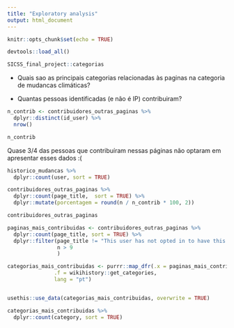 ```yaml
---
title: "Exploratory analysis"
output: html_document
---
```


```r
knitr::opts_chunk$set(echo = TRUE)
```


```r
devtools::load_all()

SICSS_final_project::categorias
```

- Quais sao as principais categorias relacionadas às paginas na categoria de mudancas climáticas?



- Quantas pessoas identificadas (e não é IP) contribuiram?

```r
n_contrib <- contribuidores_outras_paginas %>% 
  dplyr::distinct(id_user) %>% 
  nrow()

n_contrib
```

Quase 3/4 das pessoas que contribuíram nessas páginas não optaram em apresentar esses dados :(


```r
historico_mudancas %>% 
  dplyr::count(user, sort = TRUE)

contribuidores_outras_paginas %>%
  dplyr::count(page_title,  sort = TRUE) %>%
  dplyr::mutate(porcentagem = round(n / n_contrib * 100, 2))
```


```r
contribuidores_outras_paginas
```





```r
paginas_mais_contribuidas <- contribuidores_outras_paginas %>% 
  dplyr::count(page_title, sort = TRUE) %>% 
  dplyr::filter(page_title != "This user has not opted in to have this data shown",
                n > 9 
                ) 
```

```r
categorias_mais_contribuidas <- purrr::map_dfr(.x = paginas_mais_contribuidas$page_title,
               .f = wikihistory::get_categories,
               lang = "pt")


usethis::use_data(categorias_mais_contribuidas, overwrite = TRUE)

categorias_mais_contribuidas %>% 
  dplyr::count(category, sort = TRUE)
```

